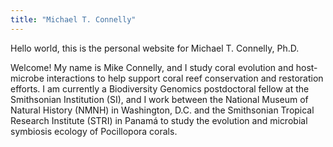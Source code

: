 ```yaml
---
title: "Michael T. Connelly"
---
```


Hello world, this is the personal website for Michael T. Connelly, Ph.D. 

Welcome! My name is Mike Connelly, and I study coral evolution and host-microbe interactions to help support coral reef conservation and restoration efforts. I am currently a Biodiversity Genomics postdoctoral fellow at the Smithsonian Institution (SI), and I work between the National Museum of Natural History (NMNH) in Washington, D.C. and the Smithsonian Tropical Research Institute (STRI) in Panamá to study the evolution and microbial symbiosis ecology of Pocillopora corals.